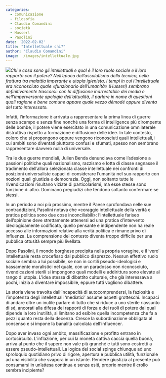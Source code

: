 ```yaml
---
categories:
  - comunicazione
  - filosofia
  - Claudio Comandini
  - società
  - Husserl
  - Pasolini
date: '2022-02-02'
title: "Intellettuale chi?"
author: "Claudio Comandini"
image:  /images/intellettuale.jpg
---
```


![](/images/immagini_scritture/intellettuale.jpg)*Chi e cosa sono gli intellettuali e qual è il loro ruolo sociale e il loro rapporto con il potere? Nell'epoca dell'assolutismo della tecnica, nella frattura tra malattia imperante e utopia igienista, i tempi in cui l'intellettuale era riconosciuto quale «funzionario dell'umanità» (Husserl) sembrano definitivamente trascorsi: con la diffusione inarrestabile dei media e nell'imperversante apologia dell'attualità, il parlare in nome di questioni quali ragione e bene comune appare quale vezzo démodé oppure diventa del tutto interessato.*

Infatti, l'informazione è arrivata a rappresentare la prima linea di guerre senza scampo e senza fine nonché una forma di intelligence più dirompente delle bombe, il potere viene esercitato in una comunicazione omnilaterale distruttiva rispetto a formazione e diffusione delle idee. In tale contesto, coloro che si propongono oppure vengono riconosciuti quali intellettuali, i cui ambiti sono diventati piuttosto confusi e sfumati, spesso non sembrano rappresentare davvero nulla di universale.

Tra le due guerre mondiali, Julien Benda denunciava come l'adesione a passioni politiche quali nazionalismo, razzismo e lotta di classe segnasse il tradimento dell'allora selezionata classe intellettuale nei confronti di posizioni universaliste capaci di considerare l'umanità nel suo rapporto con nozioni quali giustizia e democrazia. Oggi, non soltanto tutte le rivendicazioni risultano viziate di particolarismi, ma esse stesse sono funzione di altro. Dominano pregiudizi che tendono soltanto confermare se stessi.

In un periodo a noi più prossimo, mentre il Paese sprofondava nelle sue contraddizioni, Pasolini notava che «coraggio intellettuale della verità e pratica politica sono due cose inconciliabili»: l'intellettuale fariseo dell'opinione deve strettamente attenersi ad una pratica d'intervento ideologicamente codificata, quello pensante e indipendente non ha reale accesso alle informazioni relative alla verità politica e rimane privo di influenza. La comprensione del contesto diventa troppo difficile per una pubblica ottusità sempre più livellata.

Dopo Pasolini, il mondo borghese precipita nella propria voragine, e il 'vero' intellettuale resta crocefisso dal pubblico disprezzo. Nessun effettivo ruolo sociale sembra a lui possibile, se non in cortili pseudo-ideologici e bassamente moralistici nel quale, con un paradosso non riconosciuto, rivendicazioni sterili si impongono quali modelli e addirittura sono elevate al rango di utopia. L'idea stessa di dibattito culturale, che già interessava a pochi, inizia a diventare impossibile, eppure tutti vogliono dibattere.

La storia viene travolta dall'incapacità di autocomprendersi, la faziosità e l'impotenza degli intellettuali 'mediatici' assume aspetti grotteschi. Incapaci di andare oltre un inutile parlare di tutto che si riduce a uno sterile riassunto di sé, ancorati alla difesa dei rapporti di forza e dei ruoli di potere dai quali dipende la loro inutilità, si limitano ad esibire quella incompetenza che fa a pezzi quanto resta della decenza. Cresce la subordinazione obbligata al consenso e si impone la banalità calcolata dell'influencer.

Dopo aver invaso ogni ambito, massificazione e profitto entrano in cortocircuito. L'inflazione, per cui la moneta cattiva caccia quella buona, arriva al punto che il sapere non vale più granché e tutti sono costretti a essere pseudo-intellettuali. La logica dei social spinge chiunque ad uno sproloquio quotidiano privo di rigore, apertura e pubblica utilità, funzionale ad una visibilità che svapora in un istante. Rendere giustizia al presente può consumarsi in un'attesa continua e senza esiti, proprio mentre il crollo sembra incipiente?

